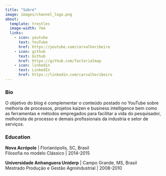 ```yaml
---
title: "Sobre"
image: images/channel_logo.png
about:
  template: trestles
  image-width: 7em
  links:
    - icon: youtube
      text: YouTube
      href: https://youtube.com/carvalhoribeiro
    - icon: github
      text: Github
      href: https://github.com/factorialmap
    - icon: linkedin
      text: LinkedIn
      href: https://linkedin.com/carvalhoribeiro
---
```


### **Bio** 

O objetivo do blog é complementar o conteúdo postado no YouTube sobre melhoria de processos, projetos kaizen e business intelligence bem como as ferramentas e métodos empregados para facilitar a vida do pesquisador, melhorista de processo e demais profissionais da industria e setor de serviços.

### **Education**

**Nova Acrópole** \| Florianópolis, SC, Brasil\
Filosofia no modelo Clássico \| 2014-2015

**Universidade Anhanguera Uniderp** \| Campo Grande, MS, Brasil\
Mestrado Produção e Gestão Agroindustrial \| 2008-2010
